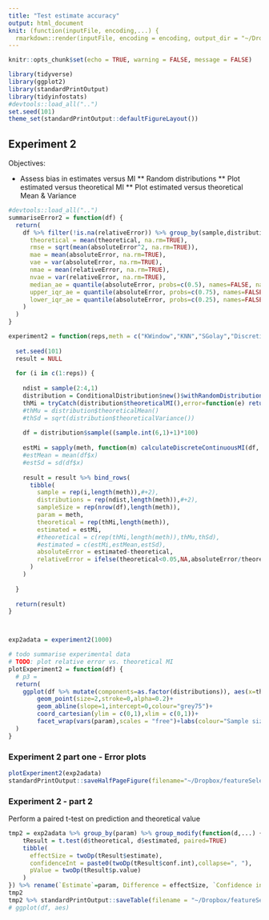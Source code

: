 ```yaml
---
title: "Test estimate accuracy"
output: html_document
knit: (function(inputFile, encoding,...) {
  rmarkdown::render(inputFile, encoding = encoding, output_dir = "~/Dropbox/featureSelection/tidyinfostats") })
---
```


```r
knitr::opts_chunk$set(echo = TRUE, warning = FALSE, message = FALSE)
```

```r
library(tidyverse)
library(ggplot2)
library(standardPrintOutput)
library(tidyinfostats)
#devtools::load_all("..")
set.seed(101)
theme_set(standardPrintOutput::defaultFigureLayout())
```




## Experiment 2

Objectives:

* Assess bias in estimates versus MI
** Random distributions
** Plot estimated versus theoretical MI
** Plot estimated versus theoretical Mean & Variance



```r
#devtools::load_all("..")
summariseError2 = function(df) {
  return(
    df %>% filter(!is.na(relativeError)) %>% group_by(sample,distributions,param) %>% summarise(
      theoretical = mean(theoretical, na.rm=TRUE),
      rmse = sqrt(mean(absoluteError^2, na.rm=TRUE)),
      mae = mean(absoluteError, na.rm=TRUE),
      vae = var(absoluteError, na.rm=TRUE),
      nmae = mean(relativeError, na.rm=TRUE),
      nvae = var(relativeError, na.rm=TRUE),
      median_ae = quantile(absoluteError, probs=c(0.5), names=FALSE, na.rm=TRUE),
      upper_iqr_ae = quantile(absoluteError, probs=c(0.75), names=FALSE, na.rm=TRUE),
      lower_iqr_ae = quantile(absoluteError, probs=c(0.25), names=FALSE, na.rm=TRUE)
    )
  )
}

experiment2 = function(reps,meth = c("KWindow","KNN","SGolay","DiscretiseByRank","DiscretiseByValue","Compression")) {
  
  set.seed(101)
  result = NULL
  
  for (i in c(1:reps)) {
    
    ndist = sample(2:4,1)
    distribution = ConditionalDistribution$new()$withRandomDistributions(ndist)
    thMi = tryCatch(distribution$theoreticalMI(),error=function(e) return(NA))
    #thMu = distribution$theoreticalMean()
    #thSd = sqrt(distribution$theoreticalVariance())
    
    df = distribution$sample((sample.int(6,1)+1)*100)
    
    estMi = sapply(meth, function(m) calculateDiscreteContinuousMI(df, y, x, method = m) %>% pull(I))
    #estMean = mean(df$x)
    #estSd = sd(df$x)
    
    result = result %>% bind_rows(
      tibble(
        sample = rep(i,length(meth)),#+2),
        distributions = rep(ndist,length(meth)),#+2),
        sampleSize = rep(nrow(df),length(meth)),
        param = meth,
        theoretical = rep(thMi,length(meth)),
        estimated = estMi,
        #theoretical = c(rep(thMi,length(meth)),thMu,thSd),
        #estimated = c(estMi,estMean,estSd),
        absoluteError = estimated-theoretical,
        relativeError = ifelse(theoretical<0.05,NA,absoluteError/theoretical)
      )
    )
    
  }
  
  return(result)
}



exp2adata = experiment2(1000)

```

```r
# todo summarise experimental data
# TODO: plot relative error vs. theoretical MI
plotExperiment2 = function(df) {
  # p3 = 
  return(
    ggplot(df %>% mutate(components=as.factor(distributions)), aes(x=theoretical,y=estimated,colour=as.factor(sampleSize)))+
  		geom_point(size=2,stroke=0,alpha=0.2)+
  		geom_abline(slope=1,intercept=0,colour="grey75")+
  		coord_cartesian(ylim = c(0,1),xlim = c(0,1))+
    	facet_wrap(vars(param),scales = "free")+labs(colour="Sample size")
  )
}
```

### Experiment 2 part one - Error plots

```r
plotExperiment2(exp2adata)
standardPrintOutput::saveHalfPageFigure(filename="~/Dropbox/featureSelection/mutinfo/errorEstimatesVsTheoretical")
```

### Experiment 2 - part 2 

Perform a paired t-test on prediction and theoretical value

```r
tmp2 = exp2adata %>% group_by(param) %>% group_modify(function(d,...) {
    tResult = t.test(d$theoretical, d$estimated, paired=TRUE)
    tibble(
      effectSize = twoDp(tResult$estimate),
      confidenceInt = paste0(twoDp(tResult$conf.int),collapse=", "),
      pValue = twoDp(tResult$p.value)
    )
}) %>% rename(`Estimate`=param, Difference = effectSize, `Confidence interval`=confidenceInt, `P value` = pValue ) %>% ungroup() %>% standardPrintOutput::mergeCells() 
tmp2
tmp2 %>% standardPrintOutput::saveTable(filename = "~/Dropbox/featureSelection/mutinfo/adjustedError2")
# ggplot(df, aes)
```

